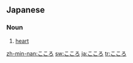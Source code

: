 ==Japanese==
===Noun===
{{ja-noun|h|rom=kokoro}}
# {{ja-def|心}} [[heart]]

[[zh-min-nan:こころ]]
[[sw:こころ]]
[[ja:こころ]]
[[tr:こころ]]
